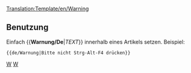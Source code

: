 <noinclude>[[Translation:Template/en/Warning]]</noinclude><noinclude></noinclude>{{de/Ambox| Typ   = Inhalt
| Text  = <strong>Warnung</strong><br>{{{1|Wer diese Vorlage hinzugefügt hat, hat keine bestimmte Warnung gesetzt. Die Vorlage sollte entfernt oder mit der richtigen Aktion aktualisiert werden.}}}
}}<noinclude>

==Benutzung==
Einfach <nowiki>{{</nowiki>'''Warnung/De'''|''TEXT''<nowiki>}}</nowiki> innerhalb eines Artikels setzen.
Beispiel:
<pre>{{de/Warnung|Bitte nicht Strg-Alt-F4 drücken}}</pre>
<includeonly>{{de/Warnung|Bitte nicht Strg-Alt-F4 drücken|1=}}</includeonly>

[[Category:de/Vorlagen|W]][[Category:de/Message-Boxen|W]]</noinclude>